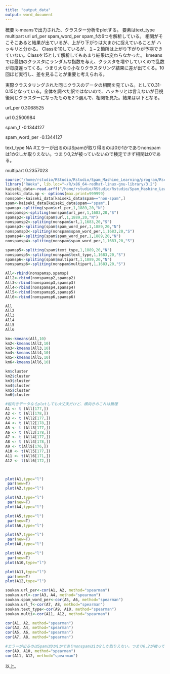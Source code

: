 ```yaml
---
title: "output_data"
output: word_document
---
```

概要
k-meansで出力された、クラスター分析をplotする。
要素はtext_type multipart url url_per spam_word_per spam_fの6つを解析している。
相関がそこそこあると結果が出ているが、上がり下がりは大まかに捉えていることが
ハッキリと分かる。
Classを10しているが、１−２箇所は上がり下がりが予期できていない。Classを15として解析してもあまり結果は変わらなかった。
kmeansでは最初のクラスタにランダムな指数を与え、クラスタを増やしていくので乱数が毎度違ってくる。つまり大なり小なりクラスタリング結果に差が出てくる。10回ほど実行し、差を見ることが重要と考えられる。

実際クラスタリングされた同じクラスのデータの相関を見ている。として0.31-0.15となっている。全体を調べた訳ではないので、ハッキリとは言えないが目視後同じクラスターになったものを2つ選んで、相関を見た。結果は以下となる。

url_per
0.3068525

url
0.2500984

spam_f
-0.1344127

spam_word_per
-0.1344127

text_type
NA      #エラーが出るのはSpamが取り得るのは0か1かでありnonspamは1か2しか取りえない。つまり0,2が被っていないので検定できず相関は0である。

multipart
0.2357023



```r
source("/home/rstudio/RStudio/Rstudio/Spam_Mashine_Learning/program/Rscript/split.R")
library("RWeka", lib.loc="~/R/x86_64-redhat-linux-gnu-library/3.2")
kaiseki_data<-read.arff("/home/rstudio/RStudio/Rstudio/Spam_Mashine_Learning/ARFF/kaiseki_data2.arff")
kaiseki_data.op <- options(max.print=999999)
nonspam<-kaiseki_data[kaiseki_data$spam=="non-spam",]
spam<-kaiseki_data[kaiseki_data$spam=="spam",]
spamsp<-spliting(spam$url_per,1,1889,20,"N")
nonspamsp<-spliting(nonspam$url_per,1,1683,20,"S")
spamsp2<-spliting(spam$url,1,1889,20,"N")
nonspamsp2<-spliting(nonspam$url,1,1683,20,"S")
spamsp3<-spliting(spam$spam_word_per,1,1889,20,"N")
nonspamsp3<-spliting(nonspam$spam_word_per,1,1683,20,"S")
spamsp4<-spliting(spam$spam_word_per,1,1889,20,"N")
nonspamsp4<-spliting(nonspam$spam_word_per,1,1683,20,"S")

spamsp5<-spliting(spam$text_type,1,1889,20,"N")
nonspamsp5<-spliting(nonspam$text_type,1,1683,20,"S")
spamsp6<-spliting(spam$multipart,1,1889,20,"N")
nonspamsp6<-spliting(nonspam$multipart,1,1683,20,"S")

All<-rbind(nonspamsp,spamsp)
All2<-rbind(nonspamsp2,spamsp2)
All3<-rbind(nonspamsp3,spamsp3)
All4<-rbind(nonspamsp4,spamsp4)
All5<-rbind(nonspamsp5,spamsp5)
All6<-rbind(nonspamsp6,spamsp6)

All
All2
All3
All4
All5
All6

km<-kmeans(All,10)
km2<-kmeans(All2,10)
km3<-kmeans(All3,10)
km4<-kmeans(All4,10)
km5<-kmeans(All5,10)
km6<-kmeans(All6,10)

km$cluster
km2$cluster
km3$cluster
km4$cluster
km5$cluster
km6$cluster

#縦向きデータならplotしても大丈夫だけど、横向きのこれは無理
A1 <- t (All[177,])
A2 <- t (All[178,])
A3 <- t (All2[177,])
A4 <- t (All2[178,])
A5 <- t (All3[177,])
A6 <- t (All3[178,])
A7 <- t (All4[177,])
A8 <- t (All4[178,])
A9 <- t(All5[176,])
A10 <- t(All5[177,])
A11 <- t(All6[171,])
A12 <- t(All6[172,])


 
plot(A1,type="l")
 par(new=T)    
plot(A2,type="l")

plot(A3,type="l")
 par(new=T)    
plot(A4,type="l")

plot(A5,type="l")
 par(new=T)    
plot(A6,type="l")

plot(A7,type="l")
 par(new=T)    
plot(A8,type="l")

plot(A9,type="l")
 par(new=T)    
plot(A10,type="l")

plot(A11,type="l")
 par(new=T)    
plot(A12,type="l")

soukan.url_per<-cor(A1, A2, method="spearman") 
soukan.url<-cor(A3, A4, method="spearman") 
soukan.spam_word_per<-cor(A5, A6, method="spearman") 
soukan.url_f<-cor(A7, A8, method="spearman") 
soukan.text_type<-cor(A9, A10, method="spearman") 
soukan.multi<-cor(A11, A12, method="spearman") 

cor(A1, A2, method="spearman") 
cor(A3, A4, method="spearman") 
cor(A5, A6, method="spearman") 
cor(A7, A8, method="spearman") 

#エラーが出るのはSpamは0か1かでありnonspamは1か2しか取りえない。つまり0,2が被っていないので検定できず相関は0である。
cor(A9, A10, method="spearman") 
cor(A11, A12, method="spearman") 

```

以上。
